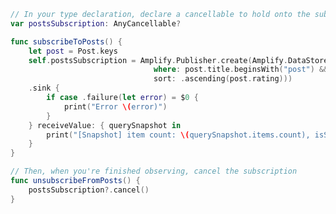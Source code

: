 ```swift
// In your type declaration, declare a cancellable to hold onto the subscription
var postsSubscription: AnyCancellable?

func subscribeToPosts() {
    let post = Post.keys
    self.postsSubscription = Amplify.Publisher.create(Amplify.DataStore.observeQuery(for: Post.self,
                                where: post.title.beginsWith("post") && post.rating > 10.0,
                                sort: .ascending(post.rating)))
    .sink {
        if case .failure(let error) = $0 {
            print("Error \(error)")
        }
    } receiveValue: { querySnapshot in
        print("[Snapshot] item count: \(querySnapshot.items.count), isSynced: \(querySnapshot.isSynced)")
    }
}

// Then, when you're finished observing, cancel the subscription
func unsubscribeFromPosts() {
    postsSubscription?.cancel()
}
```
